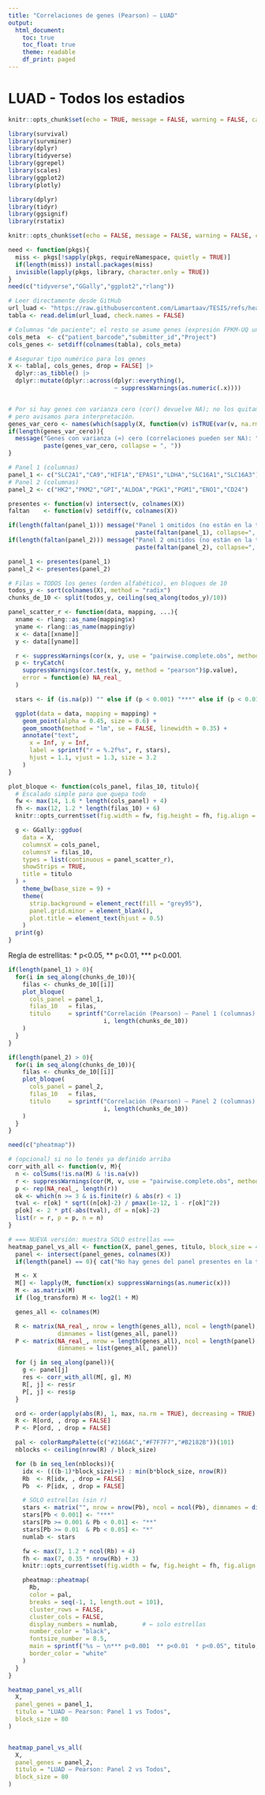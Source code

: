 ```yaml
---
title: "Correlaciones de genes (Pearson) — LUAD"
output:
  html_document:
    toc: true
    toc_float: true
    theme: readable
    df_print: paged
---
```


# LUAD - Todos los estadios

```r
knitr::opts_chunk$set(echo = TRUE, message = FALSE, warning = FALSE, cache = TRUE)

library(survival)
library(survminer)
library(dplyr)
library(tidyverse)
library(ggrepel)
library(scales)
library(ggplot2)
library(plotly)

library(dplyr)
library(tidyr)
library(ggsignif)
library(rstatix)

knitr::opts_chunk$set(echo = FALSE, message = FALSE, warning = FALSE, cache = TRUE)

need <- function(pkgs){
  miss <- pkgs[!sapply(pkgs, requireNamespace, quietly = TRUE)]
  if(length(miss)) install.packages(miss)
  invisible(lapply(pkgs, library, character.only = TRUE))
}
need(c("tidyverse","GGally","ggplot2","rlang"))
```

```r
# Leer directamente desde GitHub
url_luad <- "https://raw.githubusercontent.com/Lamartaav/TESIS/refs/heads/main/tejido_tumoral_LUAD.tsv"
tabla <- read.delim(url_luad, check.names = FALSE)

# Columnas "de paciente"; el resto se asume genes (expresión FPKM-UQ unstranded)
cols_meta  <- c("patient_barcode","submitter_id","Project")
cols_genes <- setdiff(colnames(tabla), cols_meta)

# Asegurar tipo numérico para los genes
X <- tabla[, cols_genes, drop = FALSE] |>
  dplyr::as_tibble() |>
  dplyr::mutate(dplyr::across(dplyr::everything(),
                              ~ suppressWarnings(as.numeric(.x))))


# Por si hay genes con varianza cero (cor() devuelve NA); no los quitamos,
# pero avisamos para interpretación.
genes_var_cero <- names(which(sapply(X, function(v) isTRUE(var(v, na.rm=TRUE) == 0))))
if(length(genes_var_cero)){
  message("Genes con varianza (≈) cero (correlaciones pueden ser NA): ",
          paste(genes_var_cero, collapse = ", "))
}

```


```r
# Panel 1 (columnas)
panel_1 <- c("SLC2A1","CA9","HIF1A","EPAS1","LDHA","SLC16A1","SLC16A3")
# Panel 2 (columnas)
panel_2 <- c("HK2","PKM2","GPI","ALDOA","PGK1","PGM1","ENO1","CD24")

presentes <- function(v) intersect(v, colnames(X))
faltan    <- function(v) setdiff(v, colnames(X))

if(length(faltan(panel_1))) message("Panel 1 omitidos (no están en la tabla): ",
                                    paste(faltan(panel_1), collapse=", "))
if(length(faltan(panel_2))) message("Panel 2 omitidos (no están en la tabla): ",
                                    paste(faltan(panel_2), collapse=", "))

panel_1 <- presentes(panel_1)
panel_2 <- presentes(panel_2)

# Filas = TODOS los genes (orden alfabético), en bloques de 10
todos_y <- sort(colnames(X), method = "radix")
chunks_de_10 <- split(todos_y, ceiling(seq_along(todos_y)/10))

```


```r
panel_scatter_r <- function(data, mapping, ...){
  xname <- rlang::as_name(mapping$x)
  yname <- rlang::as_name(mapping$y)
  x <- data[[xname]]
  y <- data[[yname]]

  r <- suppressWarnings(cor(x, y, use = "pairwise.complete.obs", method = "pearson"))
  p <- tryCatch(
    suppressWarnings(cor.test(x, y, method = "pearson")$p.value),
    error = function(e) NA_real_
  )

  stars <- if (is.na(p)) "" else if (p < 0.001) "***" else if (p < 0.01) "**" else if (p < 0.05) "*" else ""

  ggplot(data = data, mapping = mapping) +
    geom_point(alpha = 0.45, size = 0.6) +
    geom_smooth(method = "lm", se = FALSE, linewidth = 0.35) +
    annotate("text",
      x = Inf, y = Inf,
      label = sprintf("r = %.2f%s", r, stars),
      hjust = 1.1, vjust = 1.3, size = 3.2
    )
}

```

```r
plot_bloque <- function(cols_panel, filas_10, titulo){
  # Escalado simple para que quepa todo
  fw <- max(14, 1.6 * length(cols_panel) + 4)
  fh <- max(12, 1.2 * length(filas_10) + 6)
  knitr::opts_current$set(fig.width = fw, fig.height = fh, fig.align = "center")

  g <- GGally::ggduo(
    data = X,
    columnsX = cols_panel,
    columnsY = filas_10,
    types = list(continuous = panel_scatter_r),
    showStrips = TRUE,
    title = titulo
  ) +
    theme_bw(base_size = 9) +
    theme(
      strip.background = element_rect(fill = "grey95"),
      panel.grid.minor = element_blank(),
      plot.title = element_text(hjust = 0.5)
    )
  print(g)
}
```

Regla de estrellitas: * p<0.05, ** p<0.01, *** p<0.001.

```r
if(length(panel_1) > 0){
  for(i in seq_along(chunks_de_10)){
    filas <- chunks_de_10[[i]]
    plot_bloque(
      cols_panel = panel_1,
      filas_10   = filas,
      titulo     = sprintf("Correlación (Pearson) — Panel 1 (columnas) vs Bloque %d/%d de genes (filas) | LUAD",
                           i, length(chunks_de_10))
    )
  }
}


```

```r
if(length(panel_2) > 0){
  for(i in seq_along(chunks_de_10)){
    filas <- chunks_de_10[[i]]
    plot_bloque(
      cols_panel = panel_2,
      filas_10   = filas,
      titulo     = sprintf("Correlación (Pearson) — Panel 2 (columnas) vs Bloque %d/%d de genes (filas) | LUAD",
                           i, length(chunks_de_10))
    )
  }
}
```

```r
need(c("pheatmap"))

# (opcional) si no lo tenés ya definido arriba
corr_with_all <- function(v, M){
  n <- colSums(!is.na(M) & !is.na(v))
  r <- suppressWarnings(cor(M, v, use = "pairwise.complete.obs", method = "pearson"))
  p <- rep(NA_real_, length(r))
  ok <- which(n >= 3 & is.finite(r) & abs(r) < 1)
  tval <- r[ok] * sqrt((n[ok]-2) / pmax(1e-12, 1 - r[ok]^2))
  p[ok] <- 2 * pt(-abs(tval), df = n[ok]-2)
  list(r = r, p = p, n = n)
}

# === NUEVA versión: muestra SOLO estrellas ===
heatmap_panel_vs_all <- function(X, panel_genes, titulo, block_size = 40, log_transform = TRUE){
  panel <- intersect(panel_genes, colnames(X))
  if(length(panel) == 0){ cat("No hay genes del panel presentes en la tabla.\n"); return(invisible(NULL)) }

  M <- X
  M[] <- lapply(M, function(x) suppressWarnings(as.numeric(x)))
  M <- as.matrix(M)
  if (log_transform) M <- log2(1 + M)

  genes_all <- colnames(M)

  R <- matrix(NA_real_, nrow = length(genes_all), ncol = length(panel),
              dimnames = list(genes_all, panel))
  P <- matrix(NA_real_, nrow = length(genes_all), ncol = length(panel),
              dimnames = list(genes_all, panel))

  for (j in seq_along(panel)){
    g <- panel[j]
    res <- corr_with_all(M[, g], M)
    R[, j] <- res$r
    P[, j] <- res$p
  }

  ord <- order(apply(abs(R), 1, max, na.rm = TRUE), decreasing = TRUE)
  R <- R[ord, , drop = FALSE]
  P <- P[ord, , drop = FALSE]

  pal <- colorRampPalette(c("#2166AC","#F7F7F7","#B2182B"))(101)
  nblocks <- ceiling(nrow(R) / block_size)

  for (b in seq_len(nblocks)){
    idx <- (((b-1)*block_size)+1) : min(b*block_size, nrow(R))
    Rb  <- R[idx, , drop = FALSE]
    Pb  <- P[idx, , drop = FALSE]

    # SOLO estrellas (sin r)
    stars <- matrix("", nrow = nrow(Pb), ncol = ncol(Pb), dimnames = dimnames(Pb))
    stars[Pb < 0.001] <- "***"
    stars[Pb >= 0.001 & Pb < 0.01] <- "**"
    stars[Pb >= 0.01  & Pb < 0.05] <- "*"
    numlab <- stars

    fw <- max(7, 1.2 * ncol(Rb) + 4)
    fh <- max(7, 0.35 * nrow(Rb) + 3)
    knitr::opts_current$set(fig.width = fw, fig.height = fh, fig.align = "center")

    pheatmap::pheatmap(
      Rb,
      color = pal,
      breaks = seq(-1, 1, length.out = 101),
      cluster_rows = FALSE,
      cluster_cols = FALSE,
      display_numbers = numlab,       # ← solo estrellas
      number_color = "black",
      fontsize_number = 8.5,
      main = sprintf("%s — \n*** p<0.001  ** p<0.01  * p<0.05", titulo, b, nblocks),
      border_color = "white"
    )
  }
}


```

```r
heatmap_panel_vs_all(
  X,
  panel_genes = panel_1,
  titulo = "LUAD — Pearson: Panel 1 vs Todos",
  block_size = 80
)



```


```r
heatmap_panel_vs_all(
  X,
  panel_genes = panel_2,
  titulo = "LUAD — Pearson: Panel 2 vs Todos",
  block_size = 80
)

```
